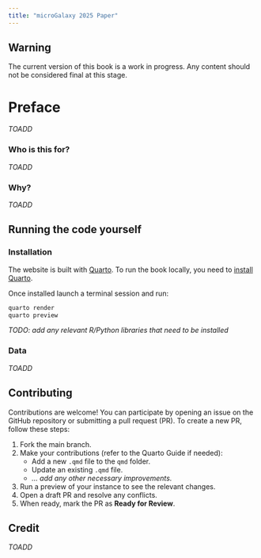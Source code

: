 ```yaml
---
title: "microGalaxy 2025 Paper"
---
```


::: {.callout-warning}
## Warning

The current version of this book is a work in progress. Any content should not be considered final at this stage.
:::

# Preface {.unnumbered}

*TOADD*

### Who is this for? {.unnumbered}

*TOADD*

### Why? {.unnumbered}

*TOADD*

## Running the code yourself {.unnumbered}

### Installation {.unnumbered}

The website is built with [Quarto](https://quarto.org/). To run the book locally, you need to [install Quarto](https://quarto.org/docs/get-started/).

Once installed launch a terminal session and run: 

```bash
quarto render
quarto preview
```

*TODO: add any relevant R/Python libraries that need to be installed*

### Data {.unnumbered}

*TOADD*

## Contributing {.unnumbered}

Contributions are welcome! You can participate by opening an issue on the GitHub repository or submitting a pull request (PR). To create a new PR, follow these steps:

1. Fork the main branch.
2. Make your contributions (refer to the Quarto Guide if needed):
    - Add a new `.qmd` file to the `qmd` folder.
    - Update an existing `.qmd` file.
    - *... add any other necessary improvements.*
3. Run a preview of your instance to see the relevant changes.
4. Open a draft PR and resolve any conflicts.
5. When ready, mark the PR as **Ready for Review**.

## Credit {.unnumbered}

*TOADD*